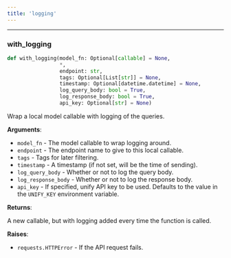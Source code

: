 ```yaml
---
title: 'logging'
---
```


<a id="logging.with_logging"></a>

---

### with\_logging

```python
def with_logging(model_fn: Optional[callable] = None,
                 *,
                 endpoint: str,
                 tags: Optional[List[str]] = None,
                 timestamp: Optional[datetime.datetime] = None,
                 log_query_body: bool = True,
                 log_response_body: bool = True,
                 api_key: Optional[str] = None)
```

Wrap a local model callable with logging of the queries.

**Arguments**:

- `model_fn` - The model callable to wrap logging around.
- `endpoint` - The endpoint name to give to this local callable.
- `tags` - Tags for later filtering.
- `timestamp` - A timestamp (if not set, will be the time of sending).
- `log_query_body` - Whether or not to log the query body.
- `log_response_body` - Whether or not to log the response body.
- `api_key` - If specified, unify API key to be used. Defaults to the value in the `UNIFY_KEY` environment variable.
  

**Returns**:

  A new callable, but with logging added every time the function is called.
  

**Raises**:

- `requests.HTTPError` - If the API request fails.

<a id="dataset"></a>
